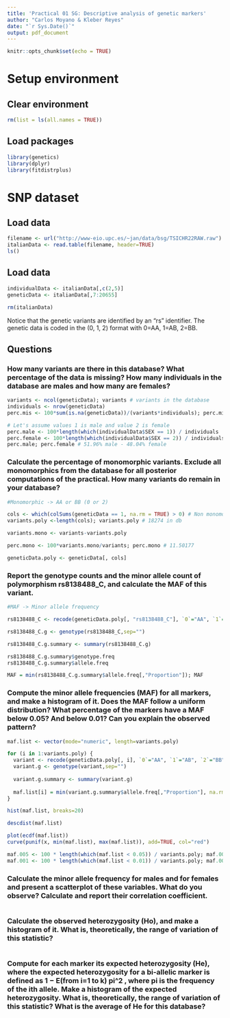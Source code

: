 ```yaml
---
title: 'Practical 01 SG: Descriptive analysis of genetic markers'
author: "Carlos Moyano & Kleber Reyes"
date: "`r Sys.Date()`"
output: pdf_document
---
```


```r
knitr::opts_chunk$set(echo = TRUE)
```

# Setup environment

## Clear environment
```r
rm(list = ls(all.names = TRUE))
```

## Load packages
```r
library(genetics)
library(dplyr)
library(fitdistrplus)
```

# SNP dataset

## Load data
```r
filename <- url("http://www-eio.upc.es/~jan/data/bsg/TSICHR22RAW.raw")
italianData <- read.table(filename, header=TRUE)
ls()
```

## Load data
```r
individualData <- italianData[,c(2,5)]
geneticData <- italianData[,7:20655]

rm(italianData)
```

Notice that the genetic variants are identified by an “rs” identifier.
The genetic data is coded in the (0, 1, 2) format with 0=AA, 1=AB, 2=BB.

## Questions

### How many variants are there in this database? What percentage of the data is missing? How many individuals in the database are males and how many are females?
```r

variants <- ncol(geneticData); variants # variants in the database
individuals <- nrow(geneticData) 
perc.mis <- 100*sum(is.na(geneticData))/(variants*individuals); perc.mis # 0.1987%

# Let's assume values 1 is male and value 2 is female
perc.male <- 100*length(which(individualData$SEX == 1)) / individuals
perc.female <- 100*length(which(individualData$SEX == 2)) / individuals
perc.male; perc.female # 51.96% male - 48.04% female

```

### Calculate the percentage of monomorphic variants. Exclude all monomorphics from the database for all posterior computations of the practical. How many variants do remain in your database?
```r
#Monomorphic -> AA or BB (0 or 2)

cols <- which(colSums(geneticData == 1, na.rm = TRUE) > 0) # Non monomorphic (contains AB)
variants.poly <-length(cols); variants.poly # 18274 in db

variants.mono <- variants-variants.poly

perc.mono <- 100*variants.mono/variants; perc.mono # 11.50177

geneticData.poly <- geneticData[, cols]

```

### Report the genotype counts and the minor allele count of polymorphism rs8138488_C, and calculate the MAF of this variant.

```r
#MAF -> Minor allele frequency

rs8138488_C <- recode(geneticData.poly[, "rs8138488_C"], `0`="AA", `1`="AB", `2`="BB")

rs8138488_C.g <- genotype(rs8138488_C,sep="")

rs8138488_C.g.summary <- summary(rs8138488_C.g)

rs8138488_C.g.summary$genotype.freq
rs8138488_C.g.summary$allele.freq

MAF = min(rs8138488_C.g.summary$allele.freq[,"Proportion"]); MAF

```

### Compute the minor allele frequencies (MAF) for all markers, and make a histogram of it. Does the MAF follow a uniform distribution? What percentage of the markers have a MAF below 0.05? And below 0.01? Can you explain the observed pattern?
```r

maf.list <- vector(mode="numeric", length=variants.poly)

for (i in 1:variants.poly) {
  variant <- recode(geneticData.poly[, i], `0`="AA", `1`="AB", `2`="BB")
  variant.g <- genotype(variant,sep="")
  
  variant.g.summary <- summary(variant.g)
  
  maf.list[i] = min(variant.g.summary$allele.freq[,"Proportion"], na.rm = T)
}

```


```r
hist(maf.list, breaks=20)

descdist(maf.list)

plot(ecdf(maf.list))
curve(punif(x, min(maf.list), max(maf.list)), add=TRUE, col="red")

```

```r
maf.005 <- 100 * length(which(maf.list < 0.05)) / variants.poly; maf.005
maf.001 <- 100 * length(which(maf.list < 0.01)) / variants.poly; maf.001
```

### Calculate the minor allele frequency for males and for females and present a scatterplot of these variables. What do you observe? Calculate and report their correlation coefficient.
```r

```

### Calculate the observed heterozygosity (Ho), and make a histogram of it. What is, theoretically, the range of variation of this statistic?
```r

```

### Compute for each marker its expected heterozygosity (He), where the expected heterozygosity for a bi-allelic marker is defined as 1 − E(from i=1 to k) pi^2 , where pi is the frequency of the ith allele. Make a histogram of the expected heterozygosity. What is, theoretically, the range of variation of this statistic? What is the average of He for this database?
```r

```